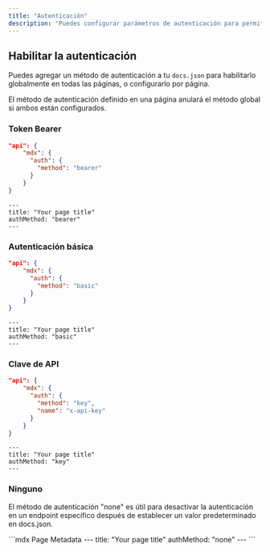 ```yaml
---
title: "Autenticación"
description: "Puedes configurar parámetros de autenticación para permitir que los usuarios usen sus claves de API reales."
---
```


## Habilitar la autenticación

Puedes agregar un método de autenticación a tu `docs.json` para habilitarlo globalmente en todas las páginas, o configurarlo por página.

El método de autenticación definido en una página anulará el método global si ambos están configurados.

### Token Bearer

<CodeGroup>

```json docs.json
"api": {
    "mdx": {
      "auth": {
        "method": "bearer"
      }
    }
}
```

```mdx Page Metadata
---
title: "Your page title"
authMethod: "bearer"
---
```

</CodeGroup>

### Autenticación básica

<CodeGroup>

```json docs.json
"api": {
    "mdx": {
      "auth": {
        "method": "basic"
      }
    }
}
```

```mdx Page Metadata
---
title: "Your page title"
authMethod: "basic"
---
```

</CodeGroup>

### Clave de API

<CodeGroup>

```json docs.json
"api": {
    "mdx": {
      "auth": {
        "method": "key",
        "name": "x-api-key"
      }
    }
}
```

```mdx Page Metadata
---
title: "Your page title"
authMethod: "key"
---
```

</CodeGroup>

### Ninguno

El método de autenticación "none" es útil para desactivar la autenticación en un endpoint específico después de establecer un valor predeterminado en docs.json.

<CodeGroup>
```mdx Page Metadata
---
title: "Your page title"
authMethod: "none"
---
```
</CodeGroup>
